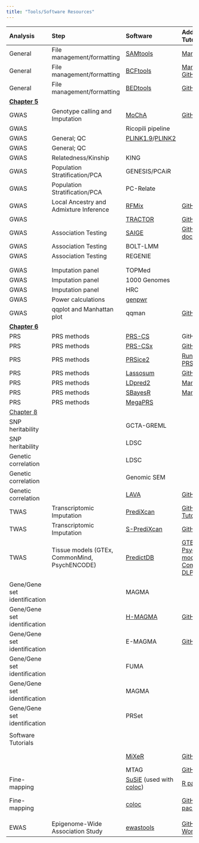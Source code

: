 ```yaml
---
title: "Tools/Software Resources"
---
```


+-------------------------------+-----------------------------------------------+-------------------------------------------------------------------------------------------------------------------------+-------------------------------------------------------------------------------------------------------------------------------------------------------------------------------------------------------------------------------------------------------------------------+-----------+-------------------------------------------------+
| Analysis                      | Step                                          | Software                                                                                                                | Additional Tutorials                                                                                                                                                                                                                                                    | Language  | PubMed ID                                       |
+:==============================+:==============================================+:========================================================================================================================+:========================================================================================================================================================================================================================================================================+:==========+:================================================+
| General                       | File management/formatting                    | [SAMtools](http://www.htslib.org/)                                                                                      | [Manual](http://www.htslib.org/doc/samtools.html)                                                                                                                                                                                                                       | C; Python |                                                 |
+-------------------------------+-----------------------------------------------+-------------------------------------------------------------------------------------------------------------------------+-------------------------------------------------------------------------------------------------------------------------------------------------------------------------------------------------------------------------------------------------------------------------+-----------+-------------------------------------------------+
| General                       | File management/formatting                    | [BCFtools](http://www.htslib.org/)                                                                                      | [Manual](http://samtools.github.io/bcftools/)\                                                                                                                                                                                                                          | C; Python |                                                 |
|                               |                                               |                                                                                                                         | [GitHub](https://github.com/samtools/bcftools)                                                                                                                                                                                                                          |           |                                                 |
+-------------------------------+-----------------------------------------------+-------------------------------------------------------------------------------------------------------------------------+-------------------------------------------------------------------------------------------------------------------------------------------------------------------------------------------------------------------------------------------------------------------------+-----------+-------------------------------------------------+
| General                       | File management/formatting                    | [BEDtools](https://bedtools.readthedocs.io/en/latest/)                                                                  | [GitHub](https://github.com/arq5x/bedtools2)                                                                                                                                                                                                                            | C; C++    |                                                 |
+-------------------------------+-----------------------------------------------+-------------------------------------------------------------------------------------------------------------------------+-------------------------------------------------------------------------------------------------------------------------------------------------------------------------------------------------------------------------------------------------------------------------+-----------+-------------------------------------------------+
| [**Chapter 5**](chapter5.qmd) |                                               |                                                                                                                         |                                                                                                                                                                                                                                                                         |           |                                                 |
+-------------------------------+-----------------------------------------------+-------------------------------------------------------------------------------------------------------------------------+-------------------------------------------------------------------------------------------------------------------------------------------------------------------------------------------------------------------------------------------------------------------------+-----------+-------------------------------------------------+
| GWAS                          | Genotype calling and Imputation               | [MoChA](https://software.broadinstitute.org/software/mocha/)                                                            | [GitHub](https://github.com/freeseek/mocha)                                                                                                                                                                                                                             | C; R      | 29995854; 32581363                              |
+-------------------------------+-----------------------------------------------+-------------------------------------------------------------------------------------------------------------------------+-------------------------------------------------------------------------------------------------------------------------------------------------------------------------------------------------------------------------------------------------------------------------+-----------+-------------------------------------------------+
| GWAS                          |                                               | Ricopili pipeline                                                                                                       |                                                                                                                                                                                                                                                                         |           |                                                 |
+-------------------------------+-----------------------------------------------+-------------------------------------------------------------------------------------------------------------------------+-------------------------------------------------------------------------------------------------------------------------------------------------------------------------------------------------------------------------------------------------------------------------+-----------+-------------------------------------------------+
| GWAS                          | General; QC                                   | [PLINK1.9](https://zzz.bwh.harvard.edu/plink/plink2.shtml)/[PLINK2](https://www.cog-genomics.org/plink/2.0/)            |                                                                                                                                                                                                                                                                         |           |                                                 |
+-------------------------------+-----------------------------------------------+-------------------------------------------------------------------------------------------------------------------------+-------------------------------------------------------------------------------------------------------------------------------------------------------------------------------------------------------------------------------------------------------------------------+-----------+-------------------------------------------------+
| GWAS                          | General; QC                                   |                                                                                                                         |                                                                                                                                                                                                                                                                         |           |                                                 |
+-------------------------------+-----------------------------------------------+-------------------------------------------------------------------------------------------------------------------------+-------------------------------------------------------------------------------------------------------------------------------------------------------------------------------------------------------------------------------------------------------------------------+-----------+-------------------------------------------------+
| GWAS                          | Relatedness/Kinship                           | KING                                                                                                                    |                                                                                                                                                                                                                                                                         |           |                                                 |
+-------------------------------+-----------------------------------------------+-------------------------------------------------------------------------------------------------------------------------+-------------------------------------------------------------------------------------------------------------------------------------------------------------------------------------------------------------------------------------------------------------------------+-----------+-------------------------------------------------+
| GWAS                          | Population Stratification/PCA                 | GENESIS/PCAiR                                                                                                           |                                                                                                                                                                                                                                                                         |           |                                                 |
+-------------------------------+-----------------------------------------------+-------------------------------------------------------------------------------------------------------------------------+-------------------------------------------------------------------------------------------------------------------------------------------------------------------------------------------------------------------------------------------------------------------------+-----------+-------------------------------------------------+
| GWAS                          | Population Stratification/PCA                 | PC-Relate                                                                                                               |                                                                                                                                                                                                                                                                         |           |                                                 |
+-------------------------------+-----------------------------------------------+-------------------------------------------------------------------------------------------------------------------------+-------------------------------------------------------------------------------------------------------------------------------------------------------------------------------------------------------------------------------------------------------------------------+-----------+-------------------------------------------------+
| GWAS                          | Local Ancestry and Admixture Inference        | [RFMix](https://github.com/slowkoni/rfmix)                                                                              | [GitHub](https://github.com/slowkoni/rfmix)                                                                                                                                                                                                                             | C++       | 23910464                                        |
+-------------------------------+-----------------------------------------------+-------------------------------------------------------------------------------------------------------------------------+-------------------------------------------------------------------------------------------------------------------------------------------------------------------------------------------------------------------------------------------------------------------------+-----------+-------------------------------------------------+
| GWAS                          |                                               | [TRACTOR](https://github.com/Atkinson-Lab/Tractor-tutorial)                                                             | [GitHub](https://github.com/Atkinson-Lab/Tractor)                                                                                                                                                                                                                       |           | 33462486                                        |
+-------------------------------+-----------------------------------------------+-------------------------------------------------------------------------------------------------------------------------+-------------------------------------------------------------------------------------------------------------------------------------------------------------------------------------------------------------------------------------------------------------------------+-----------+-------------------------------------------------+
| GWAS                          | Association Testing                           | [SAIGE](https://saigegit.github.io/SAIGE-doc/)                                                                          | [GitHub](https://github.com/weizhouUMICH/SAIGE); [More documentation](https://github.com/saigegit/SAIGE)                                                                                                                                                                | R; C++    | 30104761                                        |
+-------------------------------+-----------------------------------------------+-------------------------------------------------------------------------------------------------------------------------+-------------------------------------------------------------------------------------------------------------------------------------------------------------------------------------------------------------------------------------------------------------------------+-----------+-------------------------------------------------+
| GWAS                          | Association Testing                           | BOLT-LMM                                                                                                                |                                                                                                                                                                                                                                                                         |           |                                                 |
+-------------------------------+-----------------------------------------------+-------------------------------------------------------------------------------------------------------------------------+-------------------------------------------------------------------------------------------------------------------------------------------------------------------------------------------------------------------------------------------------------------------------+-----------+-------------------------------------------------+
| GWAS                          | Association Testing                           | REGENIE                                                                                                                 |                                                                                                                                                                                                                                                                         |           |                                                 |
+-------------------------------+-----------------------------------------------+-------------------------------------------------------------------------------------------------------------------------+-------------------------------------------------------------------------------------------------------------------------------------------------------------------------------------------------------------------------------------------------------------------------+-----------+-------------------------------------------------+
|                               |                                               |                                                                                                                         |                                                                                                                                                                                                                                                                         |           |                                                 |
+-------------------------------+-----------------------------------------------+-------------------------------------------------------------------------------------------------------------------------+-------------------------------------------------------------------------------------------------------------------------------------------------------------------------------------------------------------------------------------------------------------------------+-----------+-------------------------------------------------+
|                               |                                               |                                                                                                                         |                                                                                                                                                                                                                                                                         |           |                                                 |
+-------------------------------+-----------------------------------------------+-------------------------------------------------------------------------------------------------------------------------+-------------------------------------------------------------------------------------------------------------------------------------------------------------------------------------------------------------------------------------------------------------------------+-----------+-------------------------------------------------+
| GWAS                          | Imputation panel                              | TOPMed                                                                                                                  |                                                                                                                                                                                                                                                                         |           |                                                 |
+-------------------------------+-----------------------------------------------+-------------------------------------------------------------------------------------------------------------------------+-------------------------------------------------------------------------------------------------------------------------------------------------------------------------------------------------------------------------------------------------------------------------+-----------+-------------------------------------------------+
| GWAS                          | Imputation panel                              | 1000 Genomes                                                                                                            |                                                                                                                                                                                                                                                                         |           |                                                 |
+-------------------------------+-----------------------------------------------+-------------------------------------------------------------------------------------------------------------------------+-------------------------------------------------------------------------------------------------------------------------------------------------------------------------------------------------------------------------------------------------------------------------+-----------+-------------------------------------------------+
| GWAS                          | Imputation panel                              | HRC                                                                                                                     |                                                                                                                                                                                                                                                                         |           |                                                 |
+-------------------------------+-----------------------------------------------+-------------------------------------------------------------------------------------------------------------------------+-------------------------------------------------------------------------------------------------------------------------------------------------------------------------------------------------------------------------------------------------------------------------+-----------+-------------------------------------------------+
| GWAS                          | Power calculations                            | [genpwr](https://cran.r-project.org/web/packages/genpwr/vignettes/vignette.html)                                        |                                                                                                                                                                                                                                                                         | R         | 32721961                                        |
+-------------------------------+-----------------------------------------------+-------------------------------------------------------------------------------------------------------------------------+-------------------------------------------------------------------------------------------------------------------------------------------------------------------------------------------------------------------------------------------------------------------------+-----------+-------------------------------------------------+
| GWAS                          | qqplot and Manhattan plot                     | qqman                                                                                                                   | [GitHub](https://github.com/stephenturner/qqman)                                                                                                                                                                                                                        | R         | [doi link](https://doi.org/10.21105/joss.00731) |
+-------------------------------+-----------------------------------------------+-------------------------------------------------------------------------------------------------------------------------+-------------------------------------------------------------------------------------------------------------------------------------------------------------------------------------------------------------------------------------------------------------------------+-----------+-------------------------------------------------+
| [**Chapter 6**](chapter6.qmd) |                                               |                                                                                                                         |                                                                                                                                                                                                                                                                         |           |                                                 |
+-------------------------------+-----------------------------------------------+-------------------------------------------------------------------------------------------------------------------------+-------------------------------------------------------------------------------------------------------------------------------------------------------------------------------------------------------------------------------------------------------------------------+-----------+-------------------------------------------------+
| PRS                           | PRS methods                                   | [PRS-CS](https://github.com/getian107/PRScs)                                                                            | GitHub                                                                                                                                                                                                                                                                  | Python    | 30992449                                        |
+-------------------------------+-----------------------------------------------+-------------------------------------------------------------------------------------------------------------------------+-------------------------------------------------------------------------------------------------------------------------------------------------------------------------------------------------------------------------------------------------------------------------+-----------+-------------------------------------------------+
| PRS                           | PRS methods                                   | [PRS-CSx](https://github.com/getian107/PRScsx)                                                                          | [GitHub](https://github.com/getian107/PRScsx)                                                                                                                                                                                                                           | Python    | 35513724                                        |
+-------------------------------+-----------------------------------------------+-------------------------------------------------------------------------------------------------------------------------+-------------------------------------------------------------------------------------------------------------------------------------------------------------------------------------------------------------------------------------------------------------------------+-----------+-------------------------------------------------+
| PRS                           | PRS methods                                   | [PRSice2](https://choishingwan.github.io/PRSice/)                                                                       | [Running PRSice-2](https://choishingwan.github.io/PRS-Tutorial/prsice/)                                                                                                                                                                                                 | R         | 31307061                                        |
+-------------------------------+-----------------------------------------------+-------------------------------------------------------------------------------------------------------------------------+-------------------------------------------------------------------------------------------------------------------------------------------------------------------------------------------------------------------------------------------------------------------------+-----------+-------------------------------------------------+
| PRS                           | PRS methods                                   | [Lassosum](https://github.com/tshmak/lassosum/blob/master/lassosum_standalone.md#lassosum-standalone-version-for-linux) | [GitHub](https://github.com/tshmak/lassosum)                                                                                                                                                                                                                            | R; C++    | 28480976                                        |
+-------------------------------+-----------------------------------------------+-------------------------------------------------------------------------------------------------------------------------+-------------------------------------------------------------------------------------------------------------------------------------------------------------------------------------------------------------------------------------------------------------------------+-----------+-------------------------------------------------+
| PRS                           | PRS methods                                   | [LDpred2](https://privefl.github.io/bigsnpr/articles/LDpred2.html)                                                      | [Manual](https://privefl.github.io/bigsnpr/articles/LDpred2.html)                                                                                                                                                                                                       | R         | 33326037                                        |
+-------------------------------+-----------------------------------------------+-------------------------------------------------------------------------------------------------------------------------+-------------------------------------------------------------------------------------------------------------------------------------------------------------------------------------------------------------------------------------------------------------------------+-----------+-------------------------------------------------+
| PRS                           | PRS methods                                   | [SBayesR](https://cnsgenomics.com/software/gctb/#Overview)                                                              | [Manual](https://cnsgenomics.com/software/gctb/#SBayesRTutorial)                                                                                                                                                                                                        |           | 31704910                                        |
+-------------------------------+-----------------------------------------------+-------------------------------------------------------------------------------------------------------------------------+-------------------------------------------------------------------------------------------------------------------------------------------------------------------------------------------------------------------------------------------------------------------------+-----------+-------------------------------------------------+
| PRS                           | PRS methods                                   | [MegaPRS](https://dougspeed.com/megaprs/)                                                                               |                                                                                                                                                                                                                                                                         | Python    | 34234142                                        |
+-------------------------------+-----------------------------------------------+-------------------------------------------------------------------------------------------------------------------------+-------------------------------------------------------------------------------------------------------------------------------------------------------------------------------------------------------------------------------------------------------------------------+-----------+-------------------------------------------------+
| [Chapter 8](chapter8.qmd)     |                                               |                                                                                                                         |                                                                                                                                                                                                                                                                         |           |                                                 |
+-------------------------------+-----------------------------------------------+-------------------------------------------------------------------------------------------------------------------------+-------------------------------------------------------------------------------------------------------------------------------------------------------------------------------------------------------------------------------------------------------------------------+-----------+-------------------------------------------------+
| SNP heritability              |                                               | GCTA-GREML                                                                                                              |                                                                                                                                                                                                                                                                         |           |                                                 |
+-------------------------------+-----------------------------------------------+-------------------------------------------------------------------------------------------------------------------------+-------------------------------------------------------------------------------------------------------------------------------------------------------------------------------------------------------------------------------------------------------------------------+-----------+-------------------------------------------------+
| SNP heritability              |                                               | LDSC                                                                                                                    |                                                                                                                                                                                                                                                                         |           |                                                 |
+-------------------------------+-----------------------------------------------+-------------------------------------------------------------------------------------------------------------------------+-------------------------------------------------------------------------------------------------------------------------------------------------------------------------------------------------------------------------------------------------------------------------+-----------+-------------------------------------------------+
| Genetic correlation           |                                               | LDSC                                                                                                                    |                                                                                                                                                                                                                                                                         |           |                                                 |
+-------------------------------+-----------------------------------------------+-------------------------------------------------------------------------------------------------------------------------+-------------------------------------------------------------------------------------------------------------------------------------------------------------------------------------------------------------------------------------------------------------------------+-----------+-------------------------------------------------+
| Genetic correlation           |                                               | Genomic SEM                                                                                                             |                                                                                                                                                                                                                                                                         |           |                                                 |
+-------------------------------+-----------------------------------------------+-------------------------------------------------------------------------------------------------------------------------+-------------------------------------------------------------------------------------------------------------------------------------------------------------------------------------------------------------------------------------------------------------------------+-----------+-------------------------------------------------+
| Genetic correlation           |                                               | [LAVA](https://github.com/josefin-werme/LAVA)                                                                           | [GitHub](https://github.com/josefin-werme/LAVA)                                                                                                                                                                                                                         | R         | 35288712                                        |
+-------------------------------+-----------------------------------------------+-------------------------------------------------------------------------------------------------------------------------+-------------------------------------------------------------------------------------------------------------------------------------------------------------------------------------------------------------------------------------------------------------------------+-----------+-------------------------------------------------+
| TWAS                          | Transcriptomic Imputation                     | [PrediXcan](https://github.com/hakyimlab/MetaXcan)                                                                      | [GitHub](https://github.com/hakyimlab/MetaXcan); [Tutorial](https://github.com/hakyimlab/MetaXcan/wiki/Individual-level-PrediXcan:-introduction,-tutorials-and-manual)                                                                                                  | Python    | 26258848                                        |
+-------------------------------+-----------------------------------------------+-------------------------------------------------------------------------------------------------------------------------+-------------------------------------------------------------------------------------------------------------------------------------------------------------------------------------------------------------------------------------------------------------------------+-----------+-------------------------------------------------+
| TWAS                          | Transcriptomic Imputation                     | [S-PrediXcan](https://github.com/hakyimlab/MetaXcan)                                                                    | [GitHub](https://github.com/hakyimlab/MetaXcan)                                                                                                                                                                                                                         | Python    | 29739930                                        |
+-------------------------------+-----------------------------------------------+-------------------------------------------------------------------------------------------------------------------------+-------------------------------------------------------------------------------------------------------------------------------------------------------------------------------------------------------------------------------------------------------------------------+-----------+-------------------------------------------------+
| TWAS                          | Tissue models (GTEx, CommonMind, PsychENCODE) | [PredictDB](https://predictdb.org/)                                                                                     | [GTEx models](https://predictdb.org/post/2021/07/21/gtex-v8-models-on-eqtl-and-sqtl/); [PsychENCODE models](https://predictdb.org/post/2020/07/19/psychencode-brain-expression-models/); [CommonMind DLPFC models](https://github.com/laurahuckins/CMC_DLPFC_prediXcan) |           |                                                 |
+-------------------------------+-----------------------------------------------+-------------------------------------------------------------------------------------------------------------------------+-------------------------------------------------------------------------------------------------------------------------------------------------------------------------------------------------------------------------------------------------------------------------+-----------+-------------------------------------------------+
|                               |                                               |                                                                                                                         |                                                                                                                                                                                                                                                                         |           |                                                 |
+-------------------------------+-----------------------------------------------+-------------------------------------------------------------------------------------------------------------------------+-------------------------------------------------------------------------------------------------------------------------------------------------------------------------------------------------------------------------------------------------------------------------+-----------+-------------------------------------------------+
| Gene/Gene set identification  |                                               | MAGMA                                                                                                                   |                                                                                                                                                                                                                                                                         |           |                                                 |
+-------------------------------+-----------------------------------------------+-------------------------------------------------------------------------------------------------------------------------+-------------------------------------------------------------------------------------------------------------------------------------------------------------------------------------------------------------------------------------------------------------------------+-----------+-------------------------------------------------+
| Gene/Gene set identification  |                                               | [H-MAGMA](https://github.com/thewonlab/H-MAGMA)                                                                         | [GitHub](https://github.com/thewonlab/H-MAGMA)                                                                                                                                                                                                                          |           |                                                 |
+-------------------------------+-----------------------------------------------+-------------------------------------------------------------------------------------------------------------------------+-------------------------------------------------------------------------------------------------------------------------------------------------------------------------------------------------------------------------------------------------------------------------+-----------+-------------------------------------------------+
| Gene/Gene set identification  |                                               | E-MAGMA                                                                                                                 | [GitHub Tutorial](https://github.com/eskederks/eMAGMA-tutorial)                                                                                                                                                                                                         |           |                                                 |
+-------------------------------+-----------------------------------------------+-------------------------------------------------------------------------------------------------------------------------+-------------------------------------------------------------------------------------------------------------------------------------------------------------------------------------------------------------------------------------------------------------------------+-----------+-------------------------------------------------+
| Gene/Gene set identification  |                                               | FUMA                                                                                                                    |                                                                                                                                                                                                                                                                         |           |                                                 |
+-------------------------------+-----------------------------------------------+-------------------------------------------------------------------------------------------------------------------------+-------------------------------------------------------------------------------------------------------------------------------------------------------------------------------------------------------------------------------------------------------------------------+-----------+-------------------------------------------------+
| Gene/Gene set identification  |                                               | MAGMA                                                                                                                   |                                                                                                                                                                                                                                                                         |           |                                                 |
+-------------------------------+-----------------------------------------------+-------------------------------------------------------------------------------------------------------------------------+-------------------------------------------------------------------------------------------------------------------------------------------------------------------------------------------------------------------------------------------------------------------------+-----------+-------------------------------------------------+
| Gene/Gene set identification  |                                               | PRSet                                                                                                                   |                                                                                                                                                                                                                                                                         |           |                                                 |
+-------------------------------+-----------------------------------------------+-------------------------------------------------------------------------------------------------------------------------+-------------------------------------------------------------------------------------------------------------------------------------------------------------------------------------------------------------------------------------------------------------------------+-----------+-------------------------------------------------+
|                               |                                               |                                                                                                                         |                                                                                                                                                                                                                                                                         |           |                                                 |
+-------------------------------+-----------------------------------------------+-------------------------------------------------------------------------------------------------------------------------+-------------------------------------------------------------------------------------------------------------------------------------------------------------------------------------------------------------------------------------------------------------------------+-----------+-------------------------------------------------+
| Software Tutorials            |                                               |                                                                                                                         |                                                                                                                                                                                                                                                                         |           |                                                 |
+-------------------------------+-----------------------------------------------+-------------------------------------------------------------------------------------------------------------------------+-------------------------------------------------------------------------------------------------------------------------------------------------------------------------------------------------------------------------------------------------------------------------+-----------+-------------------------------------------------+
|                               |                                               | [MiXeR](https://github.com/precimed/mixer)                                                                              | [GitHub](https://github.com/precimed/mixer)                                                                                                                                                                                                                             | C         | 32427991; 31160569                              |
+-------------------------------+-----------------------------------------------+-------------------------------------------------------------------------------------------------------------------------+-------------------------------------------------------------------------------------------------------------------------------------------------------------------------------------------------------------------------------------------------------------------------+-----------+-------------------------------------------------+
|                               |                                               | MTAG                                                                                                                    | [GitHub](https://github.com/JonJala/mtag)                                                                                                                                                                                                                               | Python    | 29292387                                        |
+-------------------------------+-----------------------------------------------+-------------------------------------------------------------------------------------------------------------------------+-------------------------------------------------------------------------------------------------------------------------------------------------------------------------------------------------------------------------------------------------------------------------+-----------+-------------------------------------------------+
| Fine-mapping                  |                                               | [SuSiE](https://stephenslab.github.io/susie-paper/) (used with [coloc](https://chr1swallace.github.io/coloc/))          | [R package](https://stephenslab.github.io/susieR/)                                                                                                                                                                                                                      | R         | 37220626; 34587156                              |
+-------------------------------+-----------------------------------------------+-------------------------------------------------------------------------------------------------------------------------+-------------------------------------------------------------------------------------------------------------------------------------------------------------------------------------------------------------------------------------------------------------------------+-----------+-------------------------------------------------+
| Fine-mapping                  |                                               | [coloc](https://chr1swallace.github.io/coloc/)                                                                          | [GitHub](https://github.com/chr1swallace/coloc); [R package](https://chr1swallace.github.io/coloc/)                                                                                                                                                                     | R         | 24830394; 32310995; 34587156                    |
+-------------------------------+-----------------------------------------------+-------------------------------------------------------------------------------------------------------------------------+-------------------------------------------------------------------------------------------------------------------------------------------------------------------------------------------------------------------------------------------------------------------------+-----------+-------------------------------------------------+
|                               |                                               |                                                                                                                         |                                                                                                                                                                                                                                                                         |           |                                                 |
+-------------------------------+-----------------------------------------------+-------------------------------------------------------------------------------------------------------------------------+-------------------------------------------------------------------------------------------------------------------------------------------------------------------------------------------------------------------------------------------------------------------------+-----------+-------------------------------------------------+
| EWAS                          | Epigenome-Wide Association Study              | [ewastools](https://github.com/hhhh5/ewastools)                                                                         | [GitHub](https://github.com/hhhh5/ewastools); [Workflow](https://hhhh5.github.io/ewastools/articles/exemplary_ewas.html)                                                                                                                                                | R         |                                                 |
+-------------------------------+-----------------------------------------------+-------------------------------------------------------------------------------------------------------------------------+-------------------------------------------------------------------------------------------------------------------------------------------------------------------------------------------------------------------------------------------------------------------------+-----------+-------------------------------------------------+

